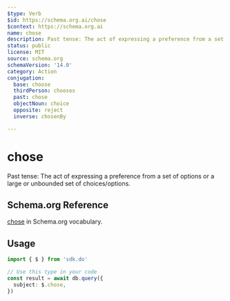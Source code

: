 ```yaml
---
$type: Verb
$id: https://schema.org.ai/chose
$context: https://schema.org.ai
name: chose
description: Past tense: The act of expressing a preference from a set of options or a large or unbounded set of choices/options.
status: public
license: MIT
source: schema.org
schemaVersion: '14.0'
category: Action
conjugation:
  base: choose
  thirdPerson: chooses
  past: chose
  objectNoun: choice
  opposite: reject
  inverse: chosenBy

---
```


# chose

Past tense: The act of expressing a preference from a set of options or a large or unbounded set of choices/options.

## Schema.org Reference

[chose](https://schema.org/ChooseAction) in Schema.org vocabulary.

## Usage

```typescript
import { $ } from 'sdk.do'

// Use this type in your code
const result = await db.query({
  subject: $.chose,
})
```
